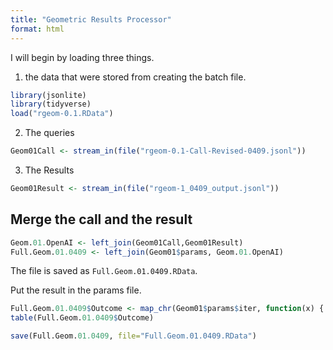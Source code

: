 ```yaml
---
title: "Geometric Results Processor"
format: html
---
```


I will begin by loading three things.  

1. the data that were stored from creating the batch file.

```r
library(jsonlite)
library(tidyverse)
load("rgeom-0.1.RData")
```

2. The queries

```r
Geom01Call <- stream_in(file("rgeom-0.1-Call-Revised-0409.jsonl"))
```

3. The Results

```r
Geom01Result <- stream_in(file("rgeom-1_0409_output.jsonl"))
```

## Merge the call and the result

```r
Geom.01.OpenAI <- left_join(Geom01Call,Geom01Result)
Full.Geom.01.0409 <- left_join(Geom01$params, Geom.01.OpenAI)
```

The file is saved as `Full.Geom.01.0409.RData`.

Put the result in the params file.

```r
Full.Geom.01.0409$Outcome <- map_chr(Geom01$params$iter, function(x) { unlist(Geom01Result$response$body$choices[[x]][[2]][2]) })
table(Full.Geom.01.0409$Outcome)
```

```r
save(Full.Geom.01.0409, file="Full.Geom.01.0409.RData")
```

